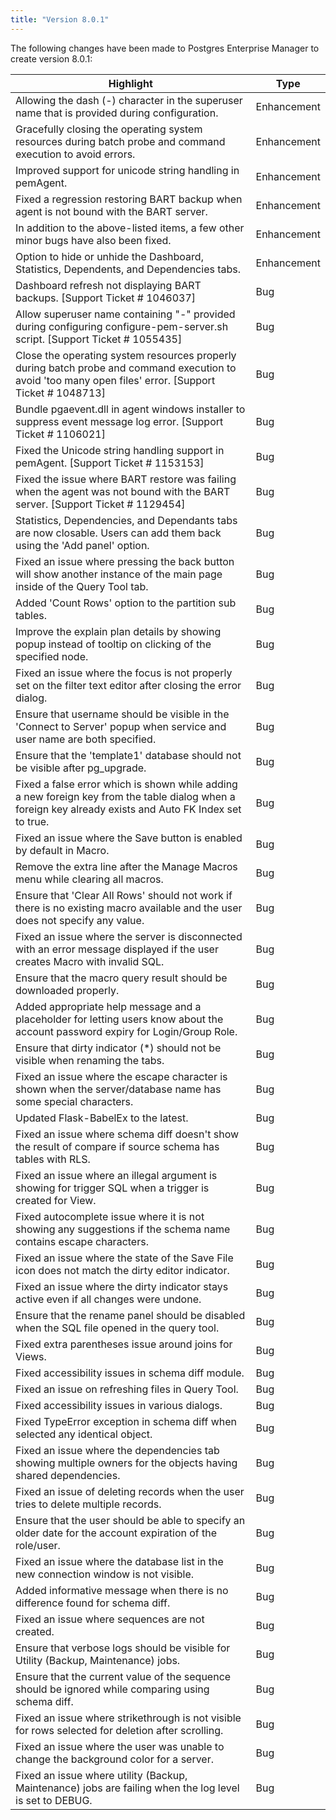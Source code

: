 ```yaml
---
title: "Version 8.0.1"
---
```


The following changes have been made to Postgres Enterprise Manager to create version 8.0.1:

 Highlight | Type |
| --------- | -----|
| Allowing the dash (-) character in the superuser name that is provided during configuration. | Enhancement |
| Gracefully closing the operating system resources during batch probe and command execution to avoid errors. | Enhancement |
| Improved support for unicode string handling in pemAgent. | Enhancement |
| Fixed a regression restoring BART backup when agent is not bound with the BART server. | Enhancement |
| In addition to the above-listed items, a few other minor bugs have also been fixed. | Enhancement |
| Option to hide or unhide the Dashboard, Statistics, Dependents, and Dependencies tabs. | Enhancement |
| Dashboard refresh not displaying BART backups. [Support Ticket # 1046037] | Bug |
| Allow superuser name containing "-" provided during configuring configure-pem-server.sh script. [Support Ticket # 1055435] | Bug |
| Close the operating system resources properly during batch probe and command execution to avoid 'too many open files' error. [Support Ticket # 1048713] | Bug |
| Bundle pgaevent.dll in agent windows installer to suppress event message log error. [Support Ticket # 1106021] | Bug |
| Fixed the Unicode string handling support in pemAgent. [Support Ticket # 1153153] | Bug |
| Fixed the issue where BART restore was failing when the agent was not bound with the BART server. [Support Ticket # 1129454] | Bug |
| Statistics, Dependencies, and Dependants tabs are now closable. Users can add them back using the 'Add panel' option. | Bug |
| Fixed an issue where pressing the back button will show another instance of the main page inside of the Query Tool tab. | Bug |
| Added 'Count Rows' option to the partition sub tables. | Bug |
| Improve the explain plan details by showing popup instead of tooltip on clicking of the specified node. | Bug |
| Fixed an issue where the focus is not properly set on the filter text editor after closing the error dialog. | Bug |
| Ensure that username should be visible in the 'Connect to Server' popup when service and user name are both specified. | Bug |
| Ensure that the 'template1' database should not be visible after pg_upgrade. | Bug |
| Fixed a false error which is shown while adding a new foreign key from the table dialog when a foreign key already exists and Auto FK Index set to true. | Bug |
| Fixed an issue where the Save button is enabled by default in Macro. | Bug |
| Remove the extra line after the Manage Macros menu while clearing all macros. | Bug |
| Ensure that 'Clear All Rows' should not work if there is no existing macro available and the user does not specify any value. | Bug |
| Fixed an issue where the server is disconnected with an error message displayed if the user creates Macro with invalid SQL. | Bug |
| Ensure that the macro query result should be downloaded properly. | Bug |
| Added appropriate help message and a placeholder for letting users know about the account password expiry for Login/Group Role. | Bug |
| Ensure that dirty indicator (*) should not be visible when renaming the tabs. | Bug |
| Fixed an issue where the escape character is shown when the server/database name has some special characters. | Bug |
| Updated Flask-BabelEx to the latest. | Bug |
| Fixed an issue where schema diff doesn't show the result of compare if source schema has tables with RLS. | Bug |
| Fixed an issue where an illegal argument is showing for trigger SQL when a trigger is created for View. | Bug |
| Fixed autocomplete issue where it is not showing any suggestions if the schema name contains escape characters. | Bug |
| Fixed an issue where the state of the Save File icon does not match the dirty editor indicator. | Bug |
| Fixed an issue where the dirty indicator stays active even if all changes were undone. | Bug |
| Ensure that the rename panel should be disabled when the SQL file opened in the query tool. | Bug |
| Fixed extra parentheses issue around joins for Views. | Bug |
| Fixed accessibility issues in schema diff module. | Bug |
| Fixed an issue on refreshing files in Query Tool. | Bug |
| Fixed accessibility issues in various dialogs. | Bug |
| Fixed TypeError exception in schema diff when selected any identical object. | Bug |
| Fixed an issue where the dependencies tab showing multiple owners for the objects having shared dependencies. | Bug |
| Fixed an issue of deleting records when the user tries to delete multiple records. | Bug |
| Ensure that the user should be able to specify an older date for the account expiration of the role/user. | Bug |
| Fixed an issue where the database list in the new connection window is not visible. | Bug |
| Added informative message when there is no difference found for schema diff. | Bug |
| Fixed an issue where sequences are not created. | Bug |
| Ensure that verbose logs should be visible for Utility (Backup, Maintenance) jobs. | Bug |
| Ensure that the current value of the sequence should be ignored while comparing using schema diff. | Bug |
| Fixed an issue where strikethrough is not visible for rows selected for deletion after scrolling. | Bug |
| Fixed an issue where the user was unable to change the background color for a server. | Bug |
| Fixed an issue where utility (Backup, Maintenance) jobs are failing when the log level is set to DEBUG. | Bug |
